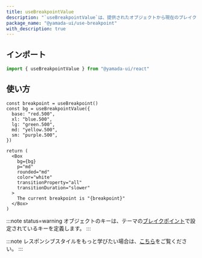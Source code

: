 ```yaml
---
title: useBreakpointValue
description: "`useBreakpointValue`は、提供されたオブジェクトから現在のブレイクポイントの値を返すカスタムフックです。このフックは、ウィンドウのサイズの変更を監視し、適切な値を返します。"
package_name: "@yamada-ui/use-breakpoint"
with_description: true
---
```


## インポート

```ts
import { useBreakpointValue } from "@yamada-ui/react"
```

## 使い方

```tsx functional=true
const breakpoint = useBreakpoint()
const bg = useBreakpointValue({
  base: "red.500",
  xl: "blue.500",
  lg: "green.500",
  md: "yellow.500",
  sm: "purple.500",
})

return (
  <Box
    bg={bg}
    p="md"
    rounded="md"
    color="white"
    transitionProperty="all"
    transitionDuration="slower"
  >
    The current breakpoint is "{breakpoint}"
  </Box>
)
```

:::note status=warning
オブジェクトのキーは、テーマの[ブレイクポイント](/styled-system/theming/default-theme#breakpoint)で設定されているキーを定義します。
:::

:::note
レスポンシブスタイルをもっと学びたい場合は、[こちら](/styled-system/responsive-styles)をご覧ください。
:::
